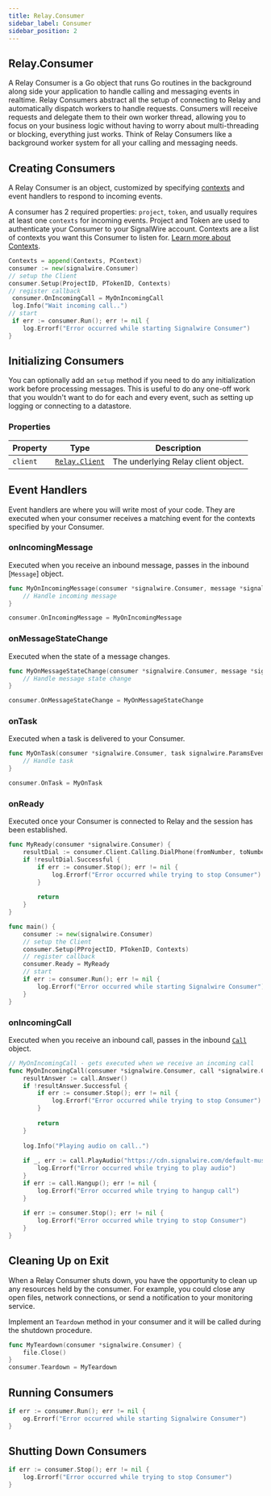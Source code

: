 ```yaml
---
title: Relay.Consumer
sidebar_label: Consumer
sidebar_position: 2
---
```


[link]: #creating-consumers

[relay-client]: /sdks/reference/realtime-sdk/v2/sdks/golang/relay-client
[relay-calling-call]: /sdks/reference/realtime-sdk/v2/sdks/golang/calling/call

## Relay.Consumer

A Relay Consumer is a Go object that runs Go routines in the background along side your application to handle calling and messaging events in realtime. Relay Consumers abstract all the setup of connecting to Relay and automatically dispatch workers to handle requests. Consumers will receive requests and delegate them to their own worker thread, allowing you to focus on your business logic without having to worry about multi-threading or blocking, everything just works. Think of Relay Consumers like a background worker system for all your calling and messaging needs.

## Creating Consumers

A Relay Consumer is an object, customized by specifying [contexts][link] and event handlers to respond to incoming events.

A consumer has 2 required properties: `project`, `token`, and usually requires at least one `contexts` for incoming events. Project and Token are used to authenticate your Consumer to your SignalWire account. Contexts are a list of contexts you want this Consumer to listen for. [Learn more about Contexts][link].

```go
Contexts = append(Contexts, PContext)
consumer := new(signalwire.Consumer)
// setup the Client
consumer.Setup(ProjectID, PTokenID, Contexts)
// register callback
 consumer.OnIncomingCall = MyOnIncomingCall
 log.Info("Wait incoming call..")
// start
 if err := consumer.Run(); err != nil {
	log.Errorf("Error occurred while starting Signalwire Consumer")
}
```

## Initializing Consumers

You can optionally add an `setup` method if you need to do any initialization work before processing messages. This is useful to do any one-off work that you wouldn't want to do for each and every event, such as setting up logging or connecting to a datastore.

### Properties

| Property | Type | Description |
| -------- | ---- | ----------- |
| `client` | [`Relay.Client`][relay-client] | The underlying Relay client object. |

## Event Handlers

Event handlers are where you will write most of your code. They are executed when your consumer receives a matching event for the contexts specified by your Consumer.


### onIncomingMessage

Executed when you receive an inbound message, passes in the inbound [`Message`] object.


```go
func MyOnIncomingMessage(consumer *signalwire.Consumer, message *signalwire.MessageObj) {
	// Handle incoming message
}

consumer.OnIncomingMessage = MyOnIncomingMessage
```

### onMessageStateChange

Executed when the state of a message changes.


```go
func MyOnMessageStateChange(consumer *signalwire.Consumer, message *signalwire.MessageObj) {
	// Handle message state change
}

consumer.OnMessageStateChange = MyOnMessageStateChange
```

### onTask

Executed when a task is delivered to your Consumer.


```go
func MyOnTask(consumer *signalwire.Consumer, task signalwire.ParamsEventTaskingTask) {
	// Handle task
}

consumer.OnTask = MyOnTask
```

### onReady

Executed once your Consumer is connected to Relay and the session has been established.


```go
func MyReady(consumer *signalwire.Consumer) {
	resultDial := consumer.Client.Calling.DialPhone(fromNumber, toNumber)
	if !resultDial.Successful {
		if err := consumer.Stop(); err != nil {
			log.Errorf("Error occurred while trying to stop Consumer")
		}
		
		return
	}
}

func main() {
	consumer := new(signalwire.Consumer)
	// setup the Client
	consumer.Setup(PProjectID, PTokenID, Contexts)
	// register callback
	consumer.Ready = MyReady
	// start
	if err := consumer.Run(); err != nil {
		log.Errorf("Error occurred while starting Signalwire Consumer")
	}
}

```

### onIncomingCall

Executed when you receive an inbound call, passes in the inbound [`Call`][relay-calling-call] object.


```go
// MyOnIncomingCall - gets executed when we receive an incoming call
func MyOnIncomingCall(consumer *signalwire.Consumer, call *signalwire.CallObj) {
	resultAnswer := call.Answer()
	if !resultAnswer.Successful {
		if err := consumer.Stop(); err != nil {
			log.Errorf("Error occurred while trying to stop Consumer")
		}
		 
		return
	}
	 
	log.Info("Playing audio on call..")
	 
	if _, err := call.PlayAudio("https://cdn.signalwire.com/default-music/welcome.mp3"); err != nil {
		log.Errorf("Error occurred while trying to play audio")
	}
	if err := call.Hangup(); err != nil {
		log.Errorf("Error occurred while trying to hangup call")
	}
	   
	if err := consumer.Stop(); err != nil {
		log.Errorf("Error occurred while trying to stop Consumer")
	}
}

```

## Cleaning Up on Exit

When a Relay Consumer shuts down, you have the opportunity to clean up any resources held by the consumer. For example, you could close any open files, network connections, or send a notification to your monitoring service.

Implement an `Teardown` method in your consumer and it will be called during the shutdown procedure.

```go
func MyTeardown(consumer *signalwire.Consumer) {
	file.Close()
}
consumer.Teardown = MyTeardown
```

## Running Consumers

```go
if err := consumer.Run(); err != nil {
	og.Errorf("Error occurred while starting Signalwire Consumer")
}
```

## Shutting Down Consumers

```go
if err := consumer.Stop(); err != nil {
	log.Errorf("Error occurred while trying to stop Consumer")
}
```